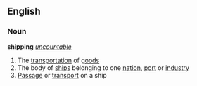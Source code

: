 ==English==
===Noun===
{{wikipedia}}
'''shipping''' ''[[uncountable]]''
#The [[transportation]] of [[goods]]
#The body of [[ship]]s belonging to one [[nation]], [[port]] or [[industry]]
#[[Passage]] or [[transport]] on a ship